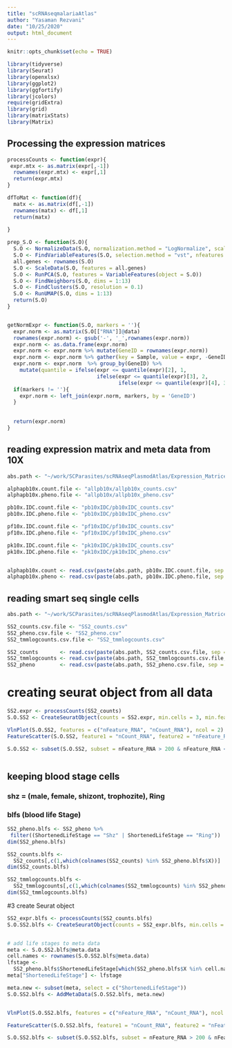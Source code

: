 ```yaml
---
title: "scRNAseqmalariaAtlas"
author: "Yasaman Rezvani"
date: "10/25/2020"
output: html_document
---
```


```r
knitr::opts_chunk$set(echo = TRUE)
```


```r
library(tidyverse)
library(Seurat)
library(openxlsx)
library(ggplot2)
library(ggfortify)
library(jcolors)
require(gridExtra)
library(grid)
library(matrixStats)
library(Matrix)
```

## Processing the expression matrices 
```r
processCounts <- function(expr){
 expr.mtx <- as.matrix(expr[,-1])
  rownames(expr.mtx) <- expr[,1]
  return(expr.mtx) 
}

dfToMat <- function(df){
  matx <- as.matrix(df[,-1])
  rownames(matx) <- df[,1]
  return(matx)
  
}

prep_S.O <- function(S.O){
  S.O <- NormalizeData(S.O, normalization.method = "LogNormalize", scale.factor = 10000)
  S.O <- FindVariableFeatures(S.O, selection.method = "vst", nfeatures = 2000)
  all.genes <- rownames(S.O)
  S.O <- ScaleData(S.O, features = all.genes)
  S.O <- RunPCA(S.O, features = VariableFeatures(object = S.O))
  S.O <- FindNeighbors(S.O, dims = 1:13)
  S.O <- FindClusters(S.O, resolution = 0.1)
  S.O <- RunUMAP(S.O, dims = 1:13)
  return(S.O)
}


getNormExpr <- function(S.O, markers = ''){
  expr.norm <- as.matrix(S.O[["RNA"]]@data)
  rownames(expr.norm) <- gsub('-', '_',rownames(expr.norm))
  expr.norm <- as.data.frame(expr.norm) 
  expr.norm <- expr.norm %>% mutate(GeneID = rownames(expr.norm))
  expr.norm <- expr.norm %>% gather(key = Sample, value = expr, -GeneID)
  expr.norm <- expr.norm  %>% group_by(GeneID) %>% 
    mutate(quantile = ifelse(expr <= quantile(expr)[2], 1, 
                             ifelse(expr <= quantile(expr)[3], 2, 
                                    ifelse(expr <= quantile(expr)[4], 3,4))))
  if(markers != ''){
    expr.norm <- left_join(expr.norm, markers, by = 'GeneID')
  }
  
  
  return(expr.norm)
}

```

## reading expression matrix and meta data from 10X  

```r
abs.path <- "~/work/SCParasites/scRNAseqPlasmodAtlas/Expression_Matrices/10X/"

alphapb10x.count.file <- "allpb10x/allpb10x_counts.csv"
alphapb10x.pheno.file <- "allpb10x/allpb10x_pheno.csv"

pb10x.IDC.count.file <- "pb10xIDC/pb10xIDC_counts.csv"
pb10x.IDC.pheno.file <- "pb10xIDC/pb10xIDC_pheno.csv"

pf10x.IDC.count.file <- "pf10xIDC/pf10xIDC_counts.csv"
pf10x.IDC.pheno.file <- "pf10xIDC/pf10xIDC_pheno.csv"

pk10x.IDC.count.file <- "pk10xIDC/pk10xIDC_counts.csv"
pk10x.IDC.pheno.file <- "pk10xIDC/pk10xIDC_pheno.csv"


alphapb10x.count <- read.csv(paste(abs.path, pb10x.IDC.count.file, sep = ""))
alphapb10x.pheno <- read.csv(paste(abs.path, pb10x.IDC.pheno.file, sep = ""))


```

## reading smart seq single cells 

```r
abs.path <- "~/work/SCParasites/scRNAseqPlasmodAtlas/Expression_Matrices/Smartseq2/"

SS2_counts.csv.file <- "SS2_counts.csv"
SS2_pheno.csv.file <- "SS2_pheno.csv"
SS2_tmmlogcounts.csv.file <- "SS2_tmmlogcounts.csv"

SS2_counts       <- read.csv(paste(abs.path, SS2_counts.csv.file, sep = ""))
SS2_tmmlogcounts <- read.csv(paste(abs.path, SS2_tmmlogcounts.csv.file, sep = ""))
SS2_pheno        <- read.csv(paste(abs.path, SS2_pheno.csv.file, sep = "")) 


```





# creating seurat object from all data 
```r

SS2.expr <- processCounts(SS2_counts)
S.O.SS2 <- CreateSeuratObject(counts = SS2.expr, min.cells = 3, min.features = 200)

VlnPlot(S.O.SS2, features = c("nFeature_RNA", "nCount_RNA"), ncol = 2)
FeatureScatter(S.O.SS2, feature1 = "nCount_RNA", feature2 = "nFeature_RNA")

S.O.SS2 <- subset(S.O.SS2, subset = nFeature_RNA > 200 & nFeature_RNA < 3000)



```



## keeping blood stage cells
### shz = (male, female, shizont, trophozite),  Ring 
### blfs (blood life Stage)

```r
SS2_pheno.blfs <- SS2_pheno %>%
 filter((ShortenedLifeStage == "Shz" | ShortenedLifeStage == "Ring"))
dim(SS2_pheno.blfs)

SS2_counts.blfs <- 
  SS2_counts[,c(1,which(colnames(SS2_counts) %in% SS2_pheno.blfs$X))]
dim(SS2_counts.blfs)

SS2_tmmlogcounts.blfs <- 
  SS2_tmmlogcounts[,c(1,which(colnames(SS2_tmmlogcounts) %in% SS2_pheno.blfs$X))]
dim(SS2_tmmlogcounts.blfs)


```


#3 create Seurat object 

```r

SS2_expr.blfs <- processCounts(SS2_counts.blfs)
S.O.SS2.blfs <- CreateSeuratObject(counts = SS2_expr.blfs, min.cells = 3, min.features = 200)


# add life stages to meta data 
meta <- S.O.SS2.blfs@meta.data
cell.names <- rownames(S.O.SS2.blfs@meta.data)
lfstage <-
  SS2_pheno.blfs$ShortenedLifeStage[which(SS2_pheno.blfs$X %in% cell.names)]
meta["ShortenedLifeStage"] <- lfstage

meta.new <- subset(meta, select = c("ShortenedLifeStage"))
S.O.SS2.blfs <- AddMetaData(S.O.SS2.blfs, meta.new)


VlnPlot(S.O.SS2.blfs, features = c("nFeature_RNA", "nCount_RNA"), ncol = 2)

FeatureScatter(S.O.SS2.blfs, feature1 = "nCount_RNA", feature2 = "nFeature_RNA",  group.by = "ShortenedLifeStage")

S.O.SS2.blfs <- subset(S.O.SS2.blfs, subset = nFeature_RNA > 200 & nFeature_RNA < 3000)

```

```r

```

